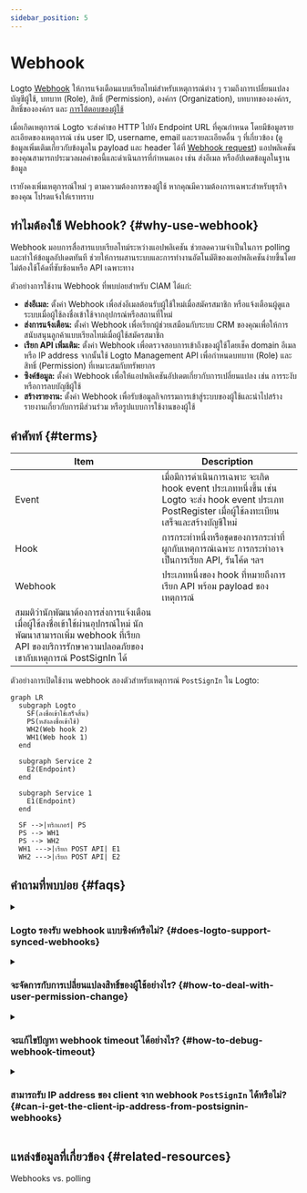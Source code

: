 ```yaml
---
sidebar_position: 5
---
```


# Webhook

Logto [Webhook](https://auth.wiki/webhook) ให้การแจ้งเตือนแบบเรียลไทม์สำหรับเหตุการณ์ต่าง ๆ รวมถึงการเปลี่ยนแปลงบัญชีผู้ใช้, บทบาท (Role), สิทธิ์ (Permission), องค์กร (Organization), บทบาทขององค์กร, สิทธิ์ขององค์กร และ [การโต้ตอบของผู้ใช้](/end-user-flows)

เมื่อเกิดเหตุการณ์ Logto จะส่งคำขอ HTTP ไปยัง Endpoint URL ที่คุณกำหนด โดยมีข้อมูลรายละเอียดของเหตุการณ์ เช่น user ID, username, email และรายละเอียดอื่น ๆ ที่เกี่ยวข้อง (ดูข้อมูลเพิ่มเติมเกี่ยวกับข้อมูลใน payload และ header ได้ที่ [Webhook request](/developers/webhooks/webhooks-request)) แอปพลิเคชันของคุณสามารถประมวลผลคำขอนี้และดำเนินการที่กำหนดเอง เช่น ส่งอีเมล หรืออัปเดตข้อมูลในฐานข้อมูล

เรายังคงเพิ่มเหตุการณ์ใหม่ ๆ ตามความต้องการของผู้ใช้ หากคุณมีความต้องการเฉพาะสำหรับธุรกิจของคุณ โปรดแจ้งให้เราทราบ

## ทำไมต้องใช้ Webhook? \{#why-use-webhook}

Webhook มอบการสื่อสารแบบเรียลไทม์ระหว่างแอปพลิเคชัน ช่วยลดความจำเป็นในการ polling และทำให้ข้อมูลอัปเดตทันที ช่วยให้การผสานระบบและการทำงานอัตโนมัติของแอปพลิเคชันง่ายขึ้นโดยไม่ต้องใช้โค้ดที่ซับซ้อนหรือ API เฉพาะทาง

ตัวอย่างการใช้งาน Webhook ที่พบบ่อยสำหรับ CIAM ได้แก่:

- **ส่งอีเมล:** ตั้งค่า Webhook เพื่อส่งอีเมลต้อนรับผู้ใช้ใหม่เมื่อสมัครสมาชิก หรือแจ้งเตือนผู้ดูแลระบบเมื่อผู้ใช้ลงชื่อเข้าใช้จากอุปกรณ์หรือสถานที่ใหม่
- **ส่งการแจ้งเตือน:** ตั้งค่า Webhook เพื่อเรียกผู้ช่วยเสมือนกับระบบ CRM ของคุณเพื่อให้การสนับสนุนลูกค้าแบบเรียลไทม์เมื่อผู้ใช้สมัครสมาชิก
- **เรียก API เพิ่มเติม:** ตั้งค่า Webhook เพื่อตรวจสอบการเข้าถึงของผู้ใช้โดยเช็ค domain อีเมลหรือ IP address จากนั้นใช้ Logto Management API เพื่อกำหนดบทบาท (Role) และสิทธิ์ (Permission) ที่เหมาะสมกับทรัพยากร
- **ซิงค์ข้อมูล:** ตั้งค่า Webhook เพื่อให้แอปพลิเคชันอัปเดตเกี่ยวกับการเปลี่ยนแปลง เช่น การระงับหรือการลบบัญชีผู้ใช้
- **สร้างรายงาน:** ตั้งค่า Webhook เพื่อรับข้อมูลกิจกรรมการเข้าสู่ระบบของผู้ใช้และนำไปสร้างรายงานเกี่ยวกับการมีส่วนร่วม หรือรูปแบบการใช้งานของผู้ใช้

## คำศัพท์ \{#terms}

| Item                                                                                                                                                                              | Description                                                                                                                                           |
| --------------------------------------------------------------------------------------------------------------------------------------------------------------------------------- | ----------------------------------------------------------------------------------------------------------------------------------------------------- |
| Event                                                                                                                                                                             | เมื่อมีการดำเนินการเฉพาะ จะเกิด hook event ประเภทหนึ่งขึ้น เช่น Logto จะส่ง hook event ประเภท PostRegister เมื่อผู้ใช้ลงทะเบียนเสร็จและสร้างบัญชีใหม่ |
| Hook                                                                                                                                                                              | การกระทำหนึ่งหรือชุดของการกระทำที่ผูกกับเหตุการณ์เฉพาะ การกระทำอาจเป็นการเรียก API, รันโค้ด ฯลฯ                                                       |
| Webhook                                                                                                                                                                           | ประเภทหนึ่งของ hook ที่หมายถึงการเรียก API พร้อม payload ของเหตุการณ์                                                                                 |
| สมมติว่านักพัฒนาต้องการส่งการแจ้งเตือนเมื่อผู้ใช้ลงชื่อเข้าใช้ผ่านอุปกรณ์ใหม่ นักพัฒนาสามารถเพิ่ม webhook ที่เรียก API ของบริการรักษาความปลอดภัยของเขากับเหตุการณ์ PostSignIn ได้ |

ตัวอย่างการเปิดใช้งาน webhook สองตัวสำหรับเหตุการณ์ `PostSignIn` ใน Logto:

```mermaid
graph LR
  subgraph Logto
    SF(ลงชื่อเข้าใช้เสร็จสิ้น)
    PS(หลังลงชื่อเข้าใช้)
    WH2(Web hook 2)
    WH1(Web hook 1)
  end

  subgraph Service 2
    E2(Endpoint)
  end

  subgraph Service 1
    E1(Endpoint)
  end

  SF -->|ทริกเกอร์| PS
  PS --> WH1
  PS --> WH2
  WH1 --->|เรียก POST API| E1
  WH2 --->|เรียก POST API| E2

```

## คำถามที่พบบ่อย \{#faqs}

<details>
<summary>

### Logto รองรับ webhook แบบซิงค์หรือไม่? \{#does-logto-support-synced-webhooks}

</summary>

แม้ว่า webhook แบบซิงค์จะทำให้ flow การลงชื่อเข้าใช้ของผู้ใช้ราบรื่นขึ้น แต่ขณะนี้เรายังไม่รองรับ (แต่จะรองรับในอนาคต) ดังนั้นกรณีที่ต้องพึ่งพา webhook แบบซิงค์ในปัจจุบันจึงต้องใช้วิธีแก้ไขอื่น หากคุณมีคำถามเพิ่มเติม โปรดติดต่อเรา

</details>

<details>
<summary>

### จะจัดการกับการเปลี่ยนแปลงสิทธิ์ของผู้ใช้อย่างไร? \{#how-to-deal-with-user-permission-change}

</summary>

ดูคู่มือ [จัดการการเปลี่ยนแปลงสิทธิ์ของผู้ใช้](/authorization/global-api-resources/#optional-handle-user-permission-change)

</details>

<details>
<summary>

### จะแก้ไขปัญหา webhook timeout ได้อย่างไร? \{#how-to-debug-webhook-timeout}

</summary>

สำหรับ endpoint ที่รับ Webhook ควรตอบกลับด้วยรหัส 2xx ให้เร็วที่สุดเพื่อแจ้ง Logto ว่าได้รับ Webhook แล้ว เนื่องจากแต่ละผู้ใช้อาจมีตรรกะการประมวลผล Webhook ที่แตกต่างกัน งานที่ซับซ้อนมากอาจใช้เวลาหลายวินาที ทำให้ Webhook ของ Logto timeout แนวทางที่ดีที่สุดคือให้คุณมี event queue ของตัวเอง เมื่อได้รับ Webhook จาก Logto ให้นำเหตุการณ์ใส่ queue แล้วตอบกลับ 2xx กลับไป จากนั้นให้ worker ของคุณประมวลผลงานใน queue ทีละขั้นตอน หาก worker พบข้อผิดพลาด ให้จัดการที่เซิร์ฟเวอร์ของคุณเอง

</details>

<details>
<summary>

### สามารถรับ IP address ของ client จาก webhook `PostSignIn` ได้หรือไม่? \{#can-i-get-the-client-ip-address-from-postsignin-webhooks}

</summary>

ได้ คุณสามารถรับ IP address, user agent ฯลฯ ใน payload ของ Webhook หากคุณต้องการข้อมูลที่ยังไม่รองรับในปัจจุบัน สามารถสร้าง feature request ใน GitHub issues หรือ ติดต่อเรา

</details>

## แหล่งข้อมูลที่เกี่ยวข้อง \{#related-resources}

<Url href="https://blog.logto.io/webhooks-vs-polling">Webhooks vs. polling</Url>
